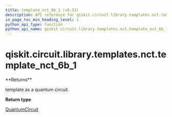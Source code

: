 ```yaml
---
title: template_nct_6b_1 (v0.33)
description: API reference for qiskit.circuit.library.templates.nct.template_nct_6b_1 in qiskit v0.33
in_page_toc_min_heading_level: 1
python_api_type: function
python_api_name: qiskit.circuit.library.templates.nct.template_nct_6b_1
---
```


<span id="qiskit-circuit-library-templates-nct-template-nct-6b-1" />

# qiskit.circuit.library.templates.nct.template\_nct\_6b\_1

<Function id="qiskit.circuit.library.templates.nct.template_nct_6b_1" isDedicatedPage={true} github="https://github.com/qiskit/qiskit/tree/stable/0.19/qiskit/circuit/library/templates/nct/template_nct_6b_1.py" signature="template_nct_6b_1()">
  **Returns**

  template as a quantum circuit.

  **Return type**

  [QuantumCircuit](qiskit.circuit.QuantumCircuit "qiskit.circuit.QuantumCircuit")
</Function>

